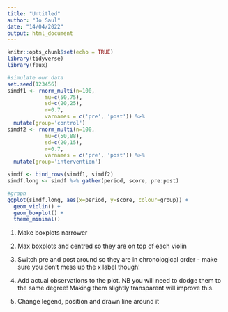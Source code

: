 ```yaml
---
title: "Untitled"
author: "Jo Saul"
date: "14/04/2022"
output: html_document
---
```


```r
knitr::opts_chunk$set(echo = TRUE)
library(tidyverse)
library(faux)
```

```r
#simulate our data
set.seed(123456)
simdf1 <- rnorm_multi(n=100,
            mu=c(50,75),
            sd=c(20,25),
            r=0.7,
            varnames = c('pre', 'post')) %>%
  mutate(group='control')
simdf2 <- rnorm_multi(n=100,
            mu=c(50,88),
            sd=c(20,15),
            r=0.7,
            varnames = c('pre', 'post')) %>%
  mutate(group='intervention')

simdf <- bind_rows(simdf1, simdf2)
simdf.long <- simdf %>% gather(period, score, pre:post)
```

```r
#graph
ggplot(simdf.long, aes(x=period, y=score, colour=group)) +
  geom_violin() +
  geom_boxplot() +
  theme_minimal()
```

1. Make boxplots narrower 

2. Max boxplots and centred so they are on top of each violin 

3. Switch pre and post around so they are in chronological order - make sure you don't mess up the x label though!

4. Add actual observations to the plot. NB you will need to dodge them to the same degree! Making them slightly transparent will improve this.

5. Change legend, position and drawn line around it
